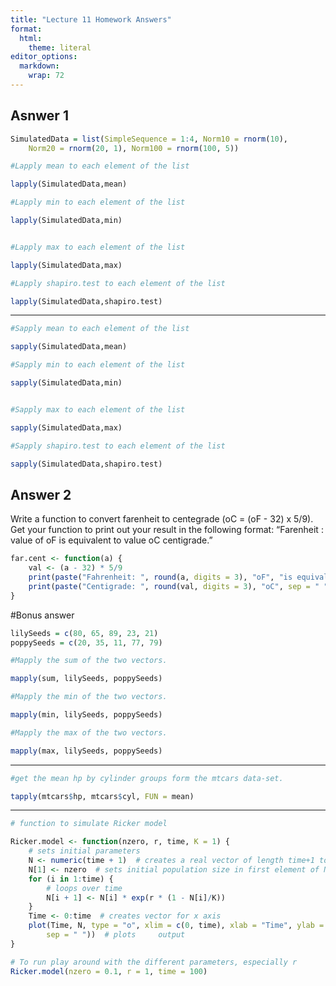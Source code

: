 ```yaml
---
title: "Lecture 11 Homework Answers"
format:
  html: 
    theme: literal
editor_options: 
  markdown: 
    wrap: 72
---
```



## Asnwer 1

```r
SimulatedData = list(SimpleSequence = 1:4, Norm10 = rnorm(10),
    Norm20 = rnorm(20, 1), Norm100 = rnorm(100, 5))

```


```r
#Lapply mean to each element of the list

lapply(SimulatedData,mean)

#Lapply min to each element of the list

lapply(SimulatedData,min)


#Lapply max to each element of the list

lapply(SimulatedData,max)

#Lapply shapiro.test to each element of the list

lapply(SimulatedData,shapiro.test)

```

___


```r
#Sapply mean to each element of the list

sapply(SimulatedData,mean)

#Sapply min to each element of the list

sapply(SimulatedData,min)


#Sapply max to each element of the list

sapply(SimulatedData,max)

#Sapply shapiro.test to each element of the list

sapply(SimulatedData,shapiro.test)

```

## Answer 2

Write a function to convert farenheit to centegrade (oC = (oF - 32) x
5/9). Get your function to print out your result in the following
format: "Farenheit : value of oF is equivalent to value oC centigrade."


```r
far.cent <- function(a) {
    val <- (a - 32) * 5/9
    print(paste("Fahrenheit: ", round(a, digits = 3), "oF", "is equivalent to", sep = " "))  
    print(paste("Centigrade: ", round(val, digits = 3), "oC", sep = " "))  
}

```


#Bonus answer

```r

lilySeeds = c(80, 65, 89, 23, 21)
poppySeeds = c(20, 35, 11, 77, 79)

#Mapply the sum of the two vectors.

mapply(sum, lilySeeds, poppySeeds)

#Mapply the min of the two vectors.

mapply(min, lilySeeds, poppySeeds)

#Mapply the max of the two vectors.

mapply(max, lilySeeds, poppySeeds)

```

___

```r
#get the mean hp by cylinder groups form the mtcars data-set.

tapply(mtcars$hp, mtcars$cyl, FUN = mean)

```

___

```r
# function to simulate Ricker model

Ricker.model <- function(nzero, r, time, K = 1) {
    # sets initial parameters
    N <- numeric(time + 1)  # creates a real vector of length time+1 to store values of Nt+1
    N[1] <- nzero  # sets initial population size in first element of N
    for (i in 1:time) {
        # loops over time
        N[i + 1] <- N[i] * exp(r * (1 - N[i]/K))
    }
    Time <- 0:time  # creates vector for x axis
    plot(Time, N, type = "o", xlim = c(0, time), xlab = "Time", ylab = "Population size (N)", main = paste("r =", r,
        sep = " "))  # plots     output
}

# To run play around with the different parameters, especially r
Ricker.model(nzero = 0.1, r = 1, time = 100)
```



